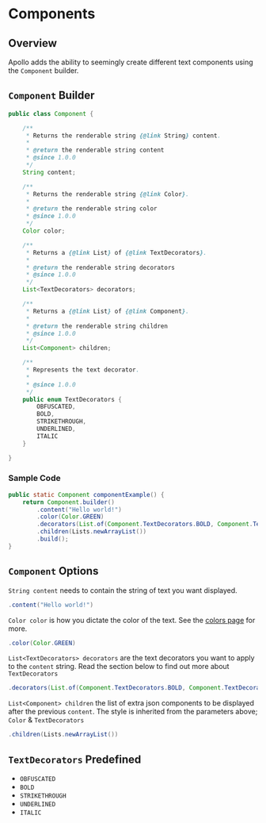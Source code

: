 # Components

## Overview

Apollo adds the ability to seemingly create different text components using the `Component` builder.

## `Component` Builder

```java
public class Component {

    /**
     * Returns the renderable string {@link String} content.
     *
     * @return the renderable string content
     * @since 1.0.0
     */
    String content;

    /**
     * Returns the renderable string {@link Color}.
     *
     * @return the renderable string color
     * @since 1.0.0
     */
    Color color;

    /**
     * Returns a {@link List} of {@link TextDecorators}.
     *
     * @return the renderable string decorators
     * @since 1.0.0
     */
    List<TextDecorators> decorators;

    /**
     * Returns a {@link List} of {@link Component}.
     *
     * @return the renderable string children
     * @since 1.0.0
     */
    List<Component> children;

    /**
     * Represents the text decorator.
     *
     * @since 1.0.0
     */
    public enum TextDecorators {
        OBFUSCATED,
        BOLD,
        STRIKETHROUGH,
        UNDERLINED,
        ITALIC
    }

}
```

### Sample Code

```java
public static Component componentExample() {
    return Component.builder()
        .content("Hello world!")
        .color(Color.GREEN)
        .decorators(List.of(Component.TextDecorators.BOLD, Component.TextDecorators.UNDERLINED))
        .children(Lists.newArrayList())
        .build();
}
```

## `Component` Options

`String content` needs to contain the string of text you want displayed.

```java
.content("Hello world!")
```

`Color color` is how you dictate the color of the text. See the [colors page](/apollo/developers/utilities/colors) for more.

```java
.color(Color.GREEN)
```

`List<TextDecorators> decorators` are the text decorators you want to apply to the `content` string. Read the section below to find out more about `TextDecorators`

```java
.decorators(List.of(Component.TextDecorators.BOLD, Component.TextDecorators.UNDERLINED))
```

`List<Component> children` the list of extra json components to be displayed after the previous `content`. The style is inherited from the parameters above; `Color` & `TextDecorators`

```java
.children(Lists.newArrayList())
```


## `TextDecorators` Predefined

* `OBFUSCATED`
* `BOLD`
* `STRIKETHROUGH`
* `UNDERLINED`
* `ITALIC`
